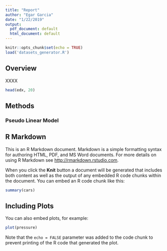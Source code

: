 ```yaml
---
title: "Report"
author: "Egar Garcia"
date: "1/22/2019"
output:
  pdf_document: default
  html_document: default
---
```


```r
knitr::opts_chunk$set(echo = TRUE)
load('datasets_generator.R')
```

## Overview

XXXX

```r
head(edx, 20)
```

## Methods

### Pseudo Linear Model

## R Markdown

This is an R Markdown document. Markdown is a simple formatting syntax for authoring HTML, PDF, and MS Word documents. For more details on using R Markdown see <http://rmarkdown.rstudio.com>.

When you click the **Knit** button a document will be generated that includes both content as well as the output of any embedded R code chunks within the document. You can embed an R code chunk like this:

```r
summary(cars)
```

## Including Plots

You can also embed plots, for example:

```r
plot(pressure)
```

Note that the `echo = FALSE` parameter was added to the code chunk to prevent printing of the R code that generated the plot.
